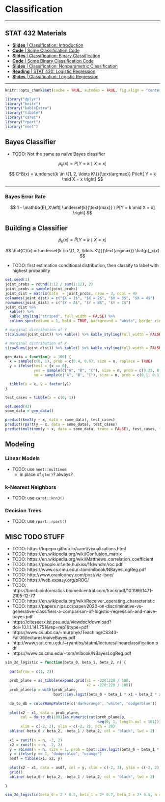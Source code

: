 # Classification

***

## STAT 432 Materials

- [**Slides** | Classification: Introduction](https://fall-2019.stat432.org/slides/classification.pdf)
- [**Code** | Some Classification Code](https://fall-2019.stat432.org/misc/some-class-code-for-class.R)
- [**Slides** | Classification: Binary Classification](https://fall-2019.stat432.org/slides/binary-classification.pdf)
- [**Code** | Some Binary Classification Code](https://fall-2019.stat432.org/misc/some-binary-class-code-for-class.R)
- [**Slides** | Classification: Nonparametric Classification](https://fall-2019.stat432.org/slides/nonparametric-classification.pdf)
- [**Reading** | STAT 420: Logistic Regression](https://daviddalpiaz.github.io/appliedstats/logistic-regression.html)
- [**Slides** | Classification: Logistic Regression](https://fall-2019.stat432.org/slides/logistic-regression.pdf)

***

```r
knitr::opts_chunk$set(cache = TRUE, autodep = TRUE, fig.align = "center")
```

```r
library("dplyr")
library("knitr")
library("kableExtra")
library("tibble")
library("caret")
library("rpart")
library("nnet")
```

## Bayes Classifier

- TODO: Not the same as naïve Bayes classifier

$$
p_k(x) = P\left[ Y = k \mid X = x \right]
$$

$$
C^B(x) = \underset{k \in \{1, 2, \ldots K\}}{\text{argmax}} P\left[ Y = k \mid X = x \right]
$$

***

### Bayes Error Rate

$$
1 - \mathbb{E}_X\left[ \underset{k}{\text{max}} \ P[Y = k \mid X = x] \right]
$$



## Building a Classifier

$$
\hat{p}_k(x) = \hat{P}\left[ Y = k \mid X = x \right]
$$

$$
\hat{C}(x) = \underset{k \in \{1, 2, \ldots K\}}{\text{argmax}} \hat{p}_k(x)
$$

- TODO: first estimation conditional distribution, then classify to label with highest probability

```r
set.seed(1)
joint_probs = round(1:12 / sum(1:12), 2)
joint_probs = sample(joint_probs)
joint_dist = matrix(data  = joint_probs, nrow = 3, ncol = 4)
colnames(joint_dist) = c("$X = 1$", "$X = 2$", "$X = 3$", "$X = 4$")
rownames(joint_dist) = c("$Y = A$", "$Y = B$", "$Y = C$")
joint_dist %>% 
  kable() %>% 
  kable_styling("striped", full_width = FALSE) %>% 
  column_spec(column = 1, bold = TRUE, background = "white", border_right = TRUE)
```

```r
# marginal distribution of Y
t(colSums(joint_dist)) %>% kable() %>% kable_styling(full_width = FALSE)

# marginal distribution of X
t(rowSums(joint_dist)) %>% kable() %>% kable_styling(full_width = FALSE)
```

```r
gen_data = function(n = 100) {
  x = sample(c(0, 1), prob = c(0.4, 0.6), size = n, replace = TRUE)
  y = ifelse(test = {x == 0},
             yes = sample(c("A", "B", "C"), size = n, prob = c(0.25, 0.50, 0.25), replace = TRUE),
             no = sample(c("A", "B", "C"), size = n, prob = c(0.1, 0.1, 0.4) / 0.6, replace = TRUE))

  tibble(x = x, y = factor(y))
}

test_cases = tibble(x = c(0, 1))

set.seed(42)
some_data = gen_data()

predict(knn3(y ~ x, data = some_data), test_cases)
predict(rpart(y ~ x, data = some_data), test_cases)
predict(multinom(y ~ x, data = some_data, trace = FALSE), test_cases, type = "prob")
```

## Modeling

### Linear Models

- TODO: use `nnet::multinom`
    - in place of `glm()`? always?

### k-Nearest Neighbors

- TODO: use `caret::knn3()`

### Decision Trees

- TODO: use `rpart::rpart()`











## MISC TODO STUFF

- TODO: https://topepo.github.io/caret/visualizations.html
- TODO: https://en.wikipedia.org/wiki/Confusion_matrix
- TODO: https://en.wikipedia.org/wiki/Matthews_correlation_coefficient
- TODO: https://people.inf.elte.hu/kiss/11dwhdm/roc.pdf
- TODO: https://www.cs.cmu.edu/~tom/mlbook/NBayesLogReg.pdf
- TODO: http://www.oranlooney.com/post/viz-tsne/
- TODO: https://web.expasy.org/pROC/
- TODO: https://bmcbioinformatics.biomedcentral.com/track/pdf/10.1186/1471-2105-12-77
- TODO: https://en.wikipedia.org/wiki/Receiver_operating_characteristic
- TODO: https://papers.nips.cc/paper/2020-on-discriminative-vs-generative-classifiers-a-comparison-of-logistic-regression-and-naive-bayes.pdf
- https://citeseerx.ist.psu.edu/viewdoc/download?doi=10.1.1.141.751&rep=rep1&type=pdf
- https://www.cs.ubc.ca/~murphyk/Teaching/CS340-Fall06/lectures/naiveBayes.pdf
- http://www.stat.cmu.edu/~ryantibs/statml/lectures/linearclassification.pdf
- https://www.cs.cmu.edu/~tom/mlbook/NBayesLogReg.pdf




```r
sim_2d_logistic = function(beta_0, beta_1, beta_2, n) {
  
  par(mfrow = c(1, 2))
  
  prob_plane = as_tibble(expand.grid(x1 = -220:220 / 100, 
                                     x2 = -220:220 / 100))
  prob_plane$p = with(prob_plane, 
                      boot::inv.logit(beta_0 + beta_1 * x1 + beta_2 * x2))
  
  do_to_db = colorRampPalette(c('darkorange', "white", 'dodgerblue'))
  
  plot(x2 ~ x1, data = prob_plane, 
       col = do_to_db(100)[as.numeric(cut(prob_plane$p, 
                                          seq(0, 1, length.out = 101)))],
       xlim = c(-2, 2), ylim = c(-2, 2), pch = 20)
  abline(-beta_0 / beta_2, -beta_1 / beta_2, col = "black", lwd = 2)
  
  x1 = runif(n = n, -2, 2)
  x2 = runif(n = n, -2, 2)
  y = rbinom(n = n, size = 1, prob = boot::inv.logit(beta_0 + beta_1 * x1 + beta_2 * x2))
  y = ifelse(y == 1, "dodgerblue", "orange")
  asdf = tibble(x1, x2, y)
  
  plot(x2 ~ x1, data = asdf, col = y, xlim = c(-2, 2), ylim = c(-2, 2), pch = 20)
  grid()
  abline(-beta_0 / beta_2, -beta_1 / beta_2, col = "black", lwd = 2)
  
}

sim_2d_logistic(beta_0 = 2 * 0.5, beta_1 = 2* 0.7, beta_2 = 2* 0.5, n = 100)
```
